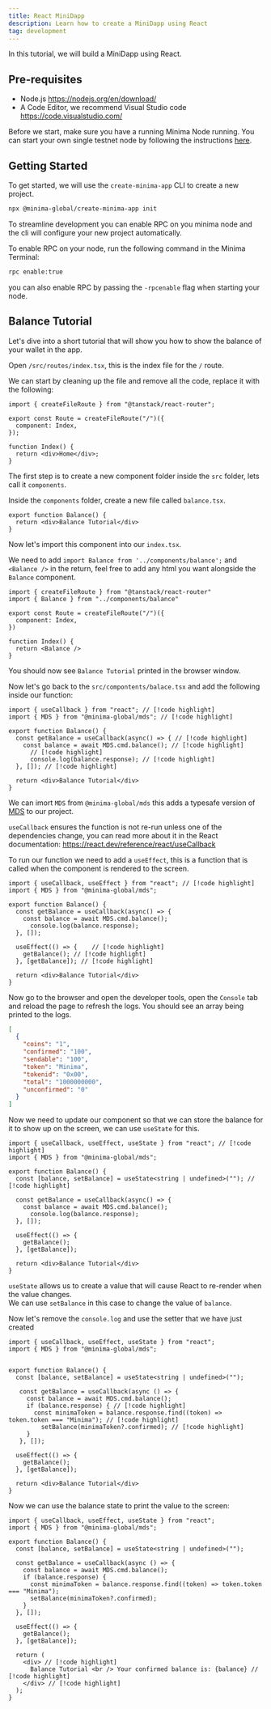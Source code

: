 ---
title: React MiniDapp
description: Learn how to create a MiniDapp using React
tag: development
---

In this tutorial, we will build a MiniDapp using React.

## Pre-requisites

- Node.js https://nodejs.org/en/download/
- A Code Editor, we recommend Visual Studio code https://code.visualstudio.com/

Before we start, make sure you have a running Minima Node running. You can start your own single testnet node by following the instructions [here](/docs/development/testnet-single).

## Getting Started

To get started, we will use the `create-minima-app` CLI to create a new project.

```bash title="Terminal"
npx @minima-global/create-minima-app init
```
To streamline development you can enable RPC on you minima node and the cli will configure your new project automatically.

To enable RPC on your node, run the following command in the Minima Terminal:

```bash title="Terminal"
rpc enable:true
```

you can also enable RPC by passing the `-rpcenable` flag when starting your node.

<AutoPlay src="/create-minima-app-video.mp4" />


## Balance Tutorial

Let's dive into a short tutorial that will show you how to show the balance of your wallet in the app.

Open `/src/routes/index.tsx`, this is the index file for the `/` route.

We can start by cleaning up the file and remove all the code, replace it with the following:

```tsx title="index.tsx"
import { createFileRoute } from "@tanstack/react-router";

export const Route = createFileRoute("/")({
  component: Index,
});

function Index() {
  return <div>Home</div>;
}
```

The first step is to create a new component folder inside the `src` folder, lets call it `components`.

Inside the `components` folder, create a new file called `balance.tsx`.

```tsx title="balance.tsx"
export function Balance() {
  return <div>Balance Tutorial</div>
}
```

Now let's import this component into our `index.tsx`.

We need to add `import Balance from '../components/balance';` and `<Balance />` in the return, feel free to add any html you want alongside the `Balance` component.

```tsx title="index.tsx"
import { createFileRoute } from "@tanstack/react-router"
import { Balance } from "../components/balance"

export const Route = createFileRoute("/")({
  component: Index,
})

function Index() {
  return <Balance />
}

```

You should now see `Balance Tutorial` printed in the browser window.

Now let's go back to the `src/compontents/balace.tsx` and add the following inside our function:

```tsx
import { useCallback } from "react"; // [!code highlight]
import { MDS } from "@minima-global/mds"; // [!code highlight]

export function Balance() {
  const getBalance = useCallback(async() => { // [!code highlight]
    const balance = await MDS.cmd.balance(); // [!code highlight]
      // [!code highlight]
      console.log(balance.response); // [!code highlight]
  }, []); // [!code highlight]

  return <div>Balance Tutorial</div>
}

```
We can imort `MDS` from `@minima-global/mds` this adds a typesafe version of [MDS](/docs/development/using-typescript) to our project.

`useCallback` ensures the function is not re-run unless one of the dependencies change, you can read more about it in the React documentation: https://react.dev/reference/react/useCallback

To run our function we need to add a `useEffect`, this is a function that is called when the component is rendered to the screen.

```tsx
import { useCallback, useEffect } from "react"; // [!code highlight]
import { MDS } from "@minima-global/mds";

export function Balance() {
  const getBalance = useCallback(async() => {
    const balance = await MDS.cmd.balance();
      console.log(balance.response);
  }, []);

  useEffect(() => {    // [!code highlight]
    getBalance(); // [!code highlight]
  }, [getBalance]); // [!code highlight]

  return <div>Balance Tutorial</div>
}

```

Now go to the browser and open the developer tools, open the `Console` tab and reload the page to refresh the logs. You should see an array being printed to the logs.

```json
[
  {
    "coins": "1",
    "confirmed": "100",
    "sendable": "100",
    "token": "Minima",
    "tokenid": "0x00",
    "total": "1000000000",
    "unconfirmed": "0"
  }
]
```

Now we need to update our component so that we can store the balance for it to show up on the screen, we can use `useState` for this.


```tsx
import { useCallback, useEffect, useState } from "react"; // [!code highlight]
import { MDS } from "@minima-global/mds";

export function Balance() {
  const [balance, setBalance] = useState<string | undefined>(""); // [!code highlight]

  const getBalance = useCallback(async() => {
    const balance = await MDS.cmd.balance();
      console.log(balance.response);
  }, []);

  useEffect(() => {
    getBalance();
  }, [getBalance]);

  return <div>Balance Tutorial</div>
}

```

`useState` allows us to create a value that will cause React to re-render when the value changes. <br/>
We can use `setBalance` in this case to change the value of `balance`.

Now let's remove the `console.log` and use the setter that we have just created

```tsx
import { useCallback, useEffect, useState } from "react";
import { MDS } from "@minima-global/mds";


export function Balance() {
  const [balance, setBalance] = useState<string | undefined>("");

   const getBalance = useCallback(async () => {
     const balance = await MDS.cmd.balance();
     if (balance.response) { // [!code highlight]
       const minimaToken = balance.response.find((token) => token.token === "Minima"); // [!code highlight]
         setBalance(minimaToken?.confirmed); // [!code highlight]
     }
   }, []);

  useEffect(() => {
    getBalance();
  }, [getBalance]);

  return <div>Balance Tutorial</div>
}

```

Now we can use the balance state to print the value to the screen:

```tsx
import { useCallback, useEffect, useState } from "react";
import { MDS } from "@minima-global/mds";

export function Balance() {
  const [balance, setBalance] = useState<string | undefined>("");

  const getBalance = useCallback(async () => {
    const balance = await MDS.cmd.balance();
    if (balance.response) {
      const minimaToken = balance.response.find((token) => token.token === "Minima");
      setBalance(minimaToken?.confirmed);
    }
  }, []);

  useEffect(() => {
    getBalance();
  }, [getBalance]);

  return (
    <div> // [!code highlight]
      Balance Tutorial <br /> Your confirmed balance is: {balance} // [!code highlight]
    </div> // [!code highlight]
  );
}
```
